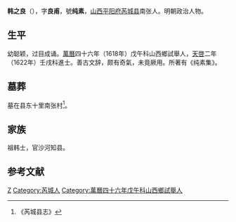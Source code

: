 '''韩之良'''（{{bd|？||？||}}），字'''良甫'''，號'''纯素'''，[[山西|山西]][[平阳府|平阳府]][[芮城县|芮城县]]南张人。明朝政治人物。

==生平==
幼聪颖，过目成诵。[[萬曆|萬曆]]四十六年（1618年）戊午科山西鄉試舉人，[[天啓|天啓]]二年（1622年）壬戌科進士。善古文辞，颇有奇氣，未竟厥用。所著有《纯素集》。

== 墓葬 ==
墓在县东十里南张村<ref>《芮城县志》</ref>。

== 家族 ==
祖韩士，官沙河知县。

==参考文献==
{{reflist}}

{{天啓二年壬戌科殿試金榜}}
{{明朝官员小作品}}

{{Authority control}}

{{DEFAULTSORT:}}
[[Category:韩姓|Z]]
[[Category:芮城人|Category:芮城人]]
[[Category:萬曆四十六年戊午科山西鄉試舉人|Category:萬曆四十六年戊午科山西鄉試舉人]]